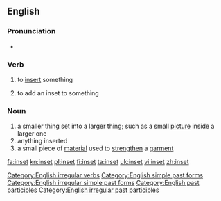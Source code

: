 ==English==

===Pronunciation===
*{{IPA|/'ɪnsεt/}}

===Verb===
{{en-verb|insets|insetting|inset}}

# {{transitive}} to [[insert]] something
# {{transitive}} to add an inset to something

===Noun===
{{en-noun}}

# a smaller thing set into a larger thing; such as a small [[picture]] inside a larger one
# anything inserted
# a small piece of [[material]] used to [[strengthen]] a [[garment]]

[[Category:English irregular verbs]]
[[Category:English simple past forms]]
[[Category:English irregular simple past forms]]
[[Category:English past participles]]
[[Category:English irregular past participles]]

[[fa:inset]]
[[kn:inset]]
[[pl:inset]]
[[fi:inset]]
[[ta:inset]]
[[uk:inset]]
[[vi:inset]]
[[zh:inset]]